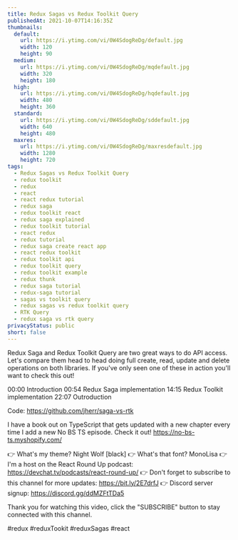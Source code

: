 ```yaml
---
title: Redux Sagas vs Redux Toolkit Query
publishedAt: 2021-10-07T14:16:35Z
thumbnails:
  default:
    url: https://i.ytimg.com/vi/0W4SdogReDg/default.jpg
    width: 120
    height: 90
  medium:
    url: https://i.ytimg.com/vi/0W4SdogReDg/mqdefault.jpg
    width: 320
    height: 180
  high:
    url: https://i.ytimg.com/vi/0W4SdogReDg/hqdefault.jpg
    width: 480
    height: 360
  standard:
    url: https://i.ytimg.com/vi/0W4SdogReDg/sddefault.jpg
    width: 640
    height: 480
  maxres:
    url: https://i.ytimg.com/vi/0W4SdogReDg/maxresdefault.jpg
    width: 1280
    height: 720
tags:
  - Redux Sagas vs Redux Toolkit Query
  - redux toolkit
  - redux
  - react
  - react redux tutorial
  - redux saga
  - redux toolkit react
  - redux saga explained
  - redux toolkit tutorial
  - react redux
  - redux tutorial
  - redux saga create react app
  - react redux toolkit
  - redux toolkit api
  - redux toolkit query
  - redux toolkit example
  - redux thunk
  - redux saga tutorial
  - redux-saga tutorial
  - sagas vs toolkit query
  - redux sagas vs redux toolkit query
  - RTK Query
  - redux saga vs rtk query
privacyStatus: public
short: false
---
```

  
  Redux Saga and Redux Toolkit Query are two great ways to do API access. Let's compare them head to head doing full create, read, update and delete operations on both libraries. If you've only seen one of these in action you'll want to check this out!

00:00 Introduction
00:54 Redux Saga implementation
14:15 Redux Toolkit implementation
22:07 Outroduction

Code: https://github.com/jherr/saga-vs-rtk

I have a book out on TypeScript that gets updated with a new chapter every time I add a new No BS TS episode. Check it out! https://no-bs-ts.myshopify.com/

👉 What's my theme? Night Wolf [black]
👉 What's that font? MonoLisa
👉 I'm a host on the React Round Up podcast: https://devchat.tv/podcasts/react-round-up/
👉 Don't forget to subscribe to this channel for more updates: https://bit.ly/2E7drfJ
👉 Discord server signup: https://discord.gg/ddMZFtTDa5

Thank you for watching this video, click the "SUBSCRIBE" button to stay connected with this channel. 

#redux #reduxTookit #reduxSagas #react
  